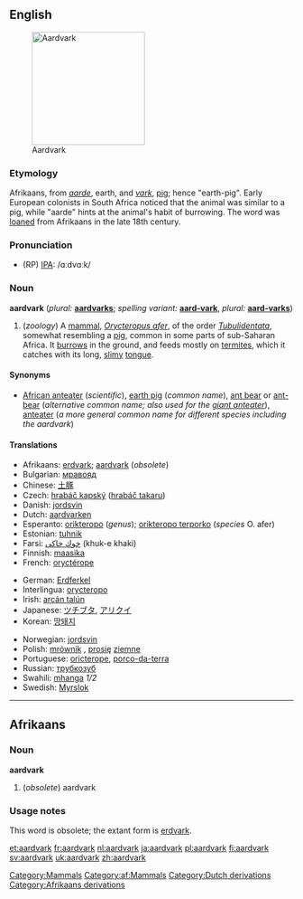 {{wikipedia}}
{{Wikisource1911Enc|Aard-vark}}
==English==
[[Image:Erdferkel-drawing.jpg|thumb|right|200px|Aardvark]] 
[[Category:Mammals]]

===Etymology===
Afrikaans, from ''[[aarde]]'', earth, and ''[[vark]]'', [[pig]]; hence "earth-pig".  Early European colonists in South Africa noticed that the animal was similar to a pig, while "aarde" hints at the animal's habit of burrowing.  The word was [[loan]]ed from Afrikaans in the late 18th century.

===Pronunciation===
* (RP) [[IPA]]: /ɑːdvɑːk/

===Noun===
'''aardvark''' (''plural:'' '''[[aardvarks]]'''; ''spelling variant:'' '''[[aard-vark]]''', ''plural:'' '''[[aard-varks]]''')
# (''zoology'') A [[mammal]], ''[[Orycteropus afer]]'', of the order ''[[Tubulidentata]]'', somewhat resembling a [[pig]], common in some parts of sub-Saharan Africa.  It [[burrow]]s in the ground, and feeds mostly on [[termite]]s, which it catches with its long, [[slimy]] [[tongue]].

====Synonyms====
*[[African anteater]] (''scientific''), [[earth pig]] (''common name''), [[ant bear]] or [[ant-bear]] (''alternative common name; also used for the [[giant anteater]]''), [[anteater]] (''a more general common name for different species including the aardvark'')

====Translations====
{{top}}
*Afrikaans: [[erdvark]]; [[aardvark#Afrikaans|aardvark]] (''obsolete'')
*Bulgarian: [[мравояд]] {{m}}
*Chinese: [[土豚]]
*Czech: [[hrabáč kapský]] ([[hrabáč takaru]]) {{m}}
*Danish: [[jordsvin]] {{n}}
*Dutch: [[aardvarken]]
*Esperanto: [[orikteropo]] (''genus''); [[orikteropo terporko]] (''species'' O. afer)
*Estonian: [[tuhnik]]
*Farsi: [[خوك خاكی]] (khuk-e khaki)
*Finnish: [[maasika#Finnish|maasika]]
*French: [[oryctérope]] {{m}}
{{mid}}
*German: [[Erdferkel]] {{n}}
*Interlingua: [[orycteropo]]
*Irish: [[arcán talún]]
*Japanese: [[ツチブタ]], [[アリクイ]]
*Korean: [[땅돼지]]
<!---this is the scientific name, not necessarily the Latin term: *Latin: [[Orycteropus]] (''genus''); [[Orycteropus afer]] (''species'' O. afer)-->
*Norwegian: [[jordsvin]]
*Polish: [[mrównik]] {{m}}, [[prosię]] [[ziemny|ziemne]] {{n}}
*Portuguese: [[oricterope]], [[porco-da-terra]] {{m}}
*Russian: [[трубкозуб]] {{m}}
*Swahili: [[mhanga]] ''1/2''
*Swedish: [[Myrslok]] {{f}}
{{bottom}}

----

==Afrikaans==
[[Category:af:Mammals]]
===Noun===
'''aardvark'''

#(''obsolete'') aardvark

===Usage notes===
This word is obsolete; the extant form is [[erdvark]].

[[Category:Dutch derivations]]
[[Category:Afrikaans derivations]]

[[et:aardvark]]
[[fr:aardvark]]
[[nl:aardvark]]
[[ja:aardvark]]
[[pl:aardvark]]
[[fi:aardvark]]
[[sv:aardvark]]
[[uk:aardvark]]
[[zh:aardvark]]
